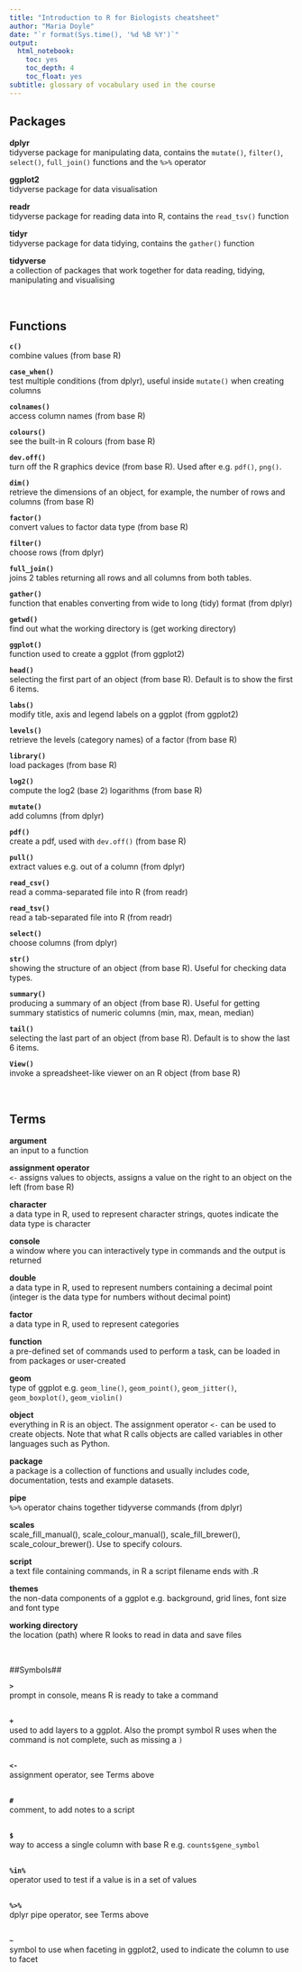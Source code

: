 ```yaml
---
title: "Introduction to R for Biologists cheatsheet"
author: "Maria Doyle"
date: "`r format(Sys.time(), '%d %B %Y')`"
output:
  html_notebook:
    toc: yes
    toc_depth: 4
    toc_float: yes
subtitle: glossary of vocabulary used in the course
---
```


## Packages

**dplyr**  
tidyverse package for manipulating data, contains the `mutate()`, `filter()`, `select()`, `full_join()` functions and the `%>%` operator

**ggplot2**  
tidyverse package for data visualisation 

**readr**  
tidyverse package for reading data into R, contains the `read_tsv()` function

**tidyr**  
tidyverse package for data tidying, contains the `gather()` function

**tidyverse**  
a collection of packages that work together for data reading, tidying, manipulating and visualising


\ 


## Functions

**`c()`**  
combine values (from base R)  
  
**`case_when()`**  
test multiple conditions (from dplyr), useful inside `mutate()` when creating columns
  
**`colnames()`**  
access column names (from base R)
  
**`colours()`**  
see the built-in R colours (from base R)
  
**`dev.off()`**  
turn off the R graphics device (from base R). Used after e.g. `pdf()`, `png()`.
  
**`dim()`**  
retrieve the dimensions of an object, for example, the number of rows and columns (from base R)
  
**`factor()`**  
convert values to factor data type (from base R)

**`filter()`**  
choose rows (from dplyr)

**`full_join()`**  
joins 2 tables returning all rows and all columns from both tables.

**`gather()`**  
function that enables converting from wide to long (tidy) format (from dplyr)

**`getwd()`**  
find out what the working directory is (get working directory)

**`ggplot()`**  
function used to create a ggplot (from ggplot2)

**`head()`**  
selecting the first part of an object (from base R). Default is to show the first 6 items.

**`labs()`**  
modify title, axis and legend labels on a ggplot (from ggplot2)

**`levels()`**  
retrieve the levels (category names) of a factor (from base R)

**`library()`**  
load packages (from base R)

**`log2()`**  
compute the log2 (base 2) logarithms (from base R)

**`mutate()`**  
add columns (from dplyr)

**`pdf()`**  
create a pdf, used with `dev.off()` (from base R)

**`pull()`**  
extract values e.g. out of a column (from dplyr)

**`read_csv()`**  
read a comma-separated file into R (from readr)

**`read_tsv()`**  
read a tab-separated file into R (from readr)

**`select()`**  
choose columns (from dplyr)

**`str()`**  
showing the structure of an object (from base R). Useful for checking data types.

**`summary()`**  
producing a summary of an object (from base R). Useful for getting summary statistics of numeric columns (min, max, mean, median)

**`tail()`**  
selecting the last part of an object (from base R). Default is to show the last 6 items.

**`View()`**  
invoke a spreadsheet-like viewer on an R object (from base R)


\ 

## Terms

**argument**  
an input to a function

**assignment operator**  
`<-` assigns values to objects, assigns a value on the right to an object on the left (from base R) 

**character**  
a data type in R, used to represent character strings, quotes indicate the data type is character

**console**  
a window where you can interactively type in commands and the output is returned

**double**  
a data type in R, used to represent numbers containing a decimal point (integer is the data type for numbers without decimal point)

**factor**  
a data type in R, used to represent categories

**function**   
a pre-defined set of commands used to perform a task, can be loaded in from packages or user-created

**geom**  
type of ggplot e.g. `geom_line()`, `geom_point()`, `geom_jitter()`, `geom_boxplot()`, `geom_violin()`

**object**  
everything in R is an object. The assignment operator `<-` can be used to create objects. Note that what R calls objects are called variables in other languages such as Python.

**package**  
a package is a collection of functions and usually includes code, documentation, tests and example datasets.

**pipe**  
`%>%` operator chains together tidyverse commands (from dplyr)

**scales**  
scale_fill_manual(), scale_colour_manual(), scale_fill_brewer(), scale_colour_brewer(). Use to specify colours.

**script**  
a text file containing commands, in R a script filename ends with .R

**themes**  
the non-data components of a ggplot e.g. background, grid lines, font size and font type

**working directory**  
the location (path) where R looks to read in data and save files

\ 

##Symbols##

**`>`**  
prompt in console, means R is ready to take a command
   
\    
**`+`**  
used to add layers to a ggplot. Also the prompt symbol R uses when the command is not complete, such as missing a `)`
  
\    
**`<-`**  
assignment operator, see Terms above  

\    
**`#`**  
comment, to add notes to a script  
  
\   
**`$`**  
way to access a single column with base R e.g. `counts$gene_symbol`  
  
\   
**`%in%`**  
operator used to test if a value is in a set of values  
  
\   
**`%>%`**  
dplyr pipe operator, see Terms above  
  
\   
**`~`**  
symbol to use when faceting in ggplot2, used to indicate the column to use to facet
